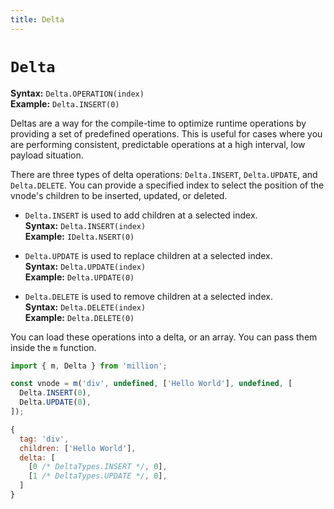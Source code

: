 ```yaml
---
title: Delta
---
```


# `Delta`

**Syntax:** `Delta.OPERATION(index)`\
**Example:** `Delta.INSERT(0)`

Deltas are a way for the compile-time to optimize runtime operations by providing a set of predefined operations. This is useful for cases where you are performing consistent, predictable operations at a high interval, low payload situation.

There are three types of delta operations: `Delta.INSERT`, `Delta.UPDATE`, and `Delta.DELETE`. You can provide a specified index to select the position of the vnode's children to be inserted, updated, or deleted.

- `Delta.INSERT` is used to add children at a selected index.\
  **Syntax:** `Delta.INSERT(index)`\
  **Example:** `IDelta.NSERT(0)`

- `Delta.UPDATE` is used to replace children at a selected index.\
  **Syntax:** `Delta.UPDATE(index)`\
  **Example:** `Delta.UPDATE(0)`

- `Delta.DELETE` is used to remove children at a selected index.\
  **Syntax:** `Delta.DELETE(index)`\
  **Example:** `Delta.DELETE(0)`

You can load these operations into a delta, or an array. You can pass them inside the `m` function.

```js
import { m, Delta } from 'million';

const vnode = m('div', undefined, ['Hello World'], undefined, [
  Delta.INSERT(0),
  Delta.UPDATE(0),
]);
```

```js {5,6}
{
  tag: 'div',
  children: ['Hello World'],
  delta: [
    [0 /* DeltaTypes.INSERT */, 0],
    [1 /* DeltaTypes.UPDATE */, 0],
  ]
}
```
